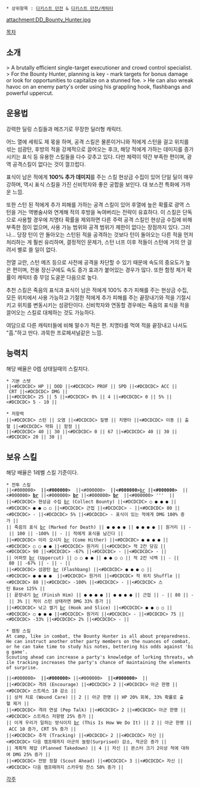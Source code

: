  * 상위항목 : [[다키스트 던전]] & [[다키스트 던전/캐릭터]]

{{{+1 ''' ''Bounty Hunter'' ''' }}}

attachment:DD_Bounty_Hunter.jpg

[[목차]]

== 소개 ==
> A brutally efficient single-target executioner and crowd control specialist. 
> For the Bounty Hunter, planning is key - mark targets for bonus damage or look for opportunities to capitalize on a stunned foe. 
> He can also wreak havoc on an enemy party's order using his grappling hook, flashbangs and powerful uppercut. 

== 운용법 ==
강력한 딜링 스킬들과 메즈기로 무장한 딜러형 캐릭터.

어느 열에 세워도 제 몫을 하며, 공격 스킬은 물론이거니와 적에게 스턴을 걸고 위치를 섞는 섬광탄, 후방의 적을 강제적으로 끌어오는 후크, 해당 적에게 가하는 데미지를 증가시키는 표식 등 유용한 스킬들을 다수 갖추고 있다. 다만 체력이 약간 부족한 편이며, 광역 공격스킬이 없다는 것이 껄끄럽다.

표식이 남은 적에게 '''100% 추가 데미지'''를 주는 스킬 현상금 수집이 있어 단일 딜이 매우 강하며, 역시 표식 스킬을 가진 신비학자와 좋은 궁합을 보인다. 대 보스전 특화에 가까운 느낌.

또한 스턴 된 적에게 추가 피해를 가하는 공격 스킬이 있어 후열에 높은 확률로 광역 스턴을 거는 역병술사와 연계해 적의 후방을 녹여버리는 전략이 유효하다. 이 스킬은 단독으로 사용할 경우에 치명타 확률을 제외하면 다른 주력 공격 스킬인 현상금 수집에 비해 부족한 점이 없으며, 사용 가능 범위와 공격 범위가 제한이 없다는 장점까지 있다. 그러나... 당장 턴이 안 돌아오는 스턴된 적을 공격하는 것보다 턴이 돌아오는 다른 적을 먼저 처리하는 게 훨씬 유리하며, 결정적인 문제가, 스턴 너프 이후 적들이 스턴에 거의 안 걸려서 별로 쓸 일이 없다.

전열 교란, 스턴 메즈 등으로 사전에 공격을 차단할 수 있기 때문에 속도의 중요도가 높은 편이며, 전용 장신구에도 속도 증가 효과가 붙어있는 경우가 많다. 또한 함정 제거 확률이 캐릭터 중 무덤 도굴꾼 다음으로 높다.

추천 스킬은 죽음의 표식과 표식이 남은 적에게 100% 추가 피해를 주는 현상금 수집, 모든 위치에서 사용 가능하고 기절한 적에게 추가 피해를 주는 끝장내기와 적을 기절시키고 위치를 변동시키는 섬광탄이다. 신비학자와 연동할 경우에는 죽음의 표식을 적을 끌어오는 스킬로 대체하는 것도 가능하다.

여담으로 다른 캐릭터들에 비해 말수가 적은 편. 치명타를 먹여 적을 끝장내고 나서도 "흠."하고 만다. 과묵한 프로페셔널같은 느낌.

== 능력치 ==
해당 배율은 0렙 상태일때의 스킬치다.

 * 기본 스텟
 ||<#DCDCDC> HP || DOD ||<#DCDCDC> PROF || SPD ||<#DCDCDC> ACC || CRT ||<#DCDCDC> DMG ||
 ||<#DCDCDC> 25 || 5 ||<#DCDCDC> 0% || 4 ||<#DCDCDC> 0 || 5% ||<#DCDCDC> 5 - 10 ||

 * 저항력
 ||<#DCDCDC> 스턴 || 오염 ||<#DCDCDC> 질병 || 치명타 ||<#DCDCDC> 이동 || 출혈 ||<#DCDCDC> 약화 || 함정 ||
 ||<#DCDCDC> 40 || 30 ||<#DCDCDC> 0 || 67 ||<#DCDCDC> 40 || 30 ||<#DCDCDC> 20 || 30 ||

== 보유 스킬 ==
해당 배율은 1레벨 스킬 기준이다.

 * 전투 스킬
 ||<#000000> '''{{{#white 전투스킬명'''}}} ||<#000000> '''{{{#white 공격위치'''}}}  ||<#000000> '''{{{#white 대상위치'''}}}  ||<#000000> '''{{{#white  공격'''}}}[[br]]'''{{{#white 형태'''}}} ||<#000000> '''{{{#white  위치이동'''}}}  ||<#000000> '''{{{#white  ACC'''}}}[[br]]'''{{{#white  Base'''}}} ||<#000000> '''{{{#white DMG'''}}}[[br]]'''{{{#white  Mod'''}}} ||<#000000> '''{{{#white CRIT'''}}}[[br]]'''{{{#white  Mod'''}}}  ||<#000000> '''{{{#white  기타 효과'''}}}  ||
 ||<#DCDCDC> 현상금 수집 [[br]] (Collect Bounty) ||<#DCDCDC> ○ ● ● ● ||<#DCDCDC> ● ● ○ ○ ||<#DCDCDC> 근접 ||<#DCDCDC> - ||<#DCDCDC> 80 ||<#DCDCDC> - ||<#DCDCDC> 5% ||<#DCDCDC> - 표식이 있는 적에게 DMG 100% 증가 ||
 || 죽음의 표식 [[br]] (Marked for Death) || ● ● ● ● || ● ● ● ● || 원거리 || - || 100 || -100% || - || 적에게 표식을 남긴다 ||
 ||<#DCDCDC> 이리 오시지 [[br]] (Come Hither) ||<#DCDCDC> ● ● ● ● ||<#DCDCDC> ○ ○ ● ● ||<#DCDCDC> 원거리 ||<#DCDCDC> 적 2칸 당김 ||<#DCDCDC> 90 ||<#DCDCDC> -67% ||<#DCDCDC> - ||<#DCDCDC> - ||
 || 어퍼컷 [[br]] (Uppercut) || ○ ○ ● ● || ● ● ○ ○ || 적 2칸 넉백 || - || 80 || -67% || - || - ||
 ||<#DCDCDC> 섬광탄 [[br]] (Flashbang) ||<#DCDCDC> ● ● ● ○ ||<#DCDCDC> ● ● ● ●  ||<#DCDCDC> 원거리 ||<#DCDCDC> 적 위치 Shuffle ||<#DCDCDC> 80 ||<#DCDCDC> -100% ||<#DCDCDC> - ||<#DCDCDC> 스턴 Base 125% ||
 || 끝장내기 [[br]] (Finish Him) || ● ● ● ● || ● ● ● ● || 근접 || - || 80 || - || 3% || 적이 스턴 상태라면 DMG 33% 증가 ||
 ||<#DCDCDC> 낚고 썰기 [[br]] (Hook and Slice) ||<#DCDCDC> ● ● ○ ○ ||<#DCDCDC> ○ ● ● ● ||<#DCDCDC> 원거리 ||<#DCDCDC> - ||<#DCDCDC> 75 ||<#DCDCDC> -33% ||<#DCDCDC> 2% ||<#DCDCDC> - ||

 * 캠핑 스킬
 At camp, like in combat, the Bounty Hunter is all about preparedness. 
 He can instruct another other party members on the nuances of combat, or he can take time to study his notes, bettering his odds against 'big game'. 
 Scouting ahead can increase a party's knowledge of lurking threats, while tracking increases the party's chance of maintaining the elements of surprise. 

 ||<#000000> '''{{{#white 캠핑스킬명'''}}} ||<#000000> '''{{{#white TC'''}}} ||<#000000> '''{{{#white  대상'''}}}  ||<#000000> '''{{{#white  효과'''}}}  ||
 ||<#DCDCDC> 격려 (Encourage) ||<#DCDCDC> 2 ||<#DCDCDC> 아군 한명 ||<#DCDCDC> 스트레스 10 감소 ||
 || 상처 치료 (Wound Care) || 2 || 아군 한명 || HP 20% 회복, 33% 확률로 출혈 제거 ||
 ||<#DCDCDC> 격려 연설 (Pep Talk) ||<#DCDCDC> 2 ||<#DCDCDC> 아군 한명 ||<#DCDCDC> 스트레스 저항령 25% 증가 ||
 || 이게 우리가 일하는 방식이지 [[br]] (This Is How We Do It) || 2 || 아군 한명 || ACC 10 증가, CRT 5% 증가 ||
 ||<#DCDCDC> 추적 (Tracking) ||<#DCDCDC> 2 ||<#DCDCDC> 자신 ||<#DCDCDC> 다음 캠프때까지 아군의 놀람(Surprised) 감소, 적군은 증가 ||
 || 계획적 제압 (Planned Takedown) || 4 || 자신 || 몬스터 크기 2이상 적에 대하여 DMG 25% 증가 ||
 ||<#DCDCDC> 전방 정찰 (Scout Ahead) ||<#DCDCDC> 3 ||<#DCDCDC> 자신 ||<#DCDCDC> 다음 캠프때까지 스카우팅 찬스 50% 증가 ||

[[각주]]

